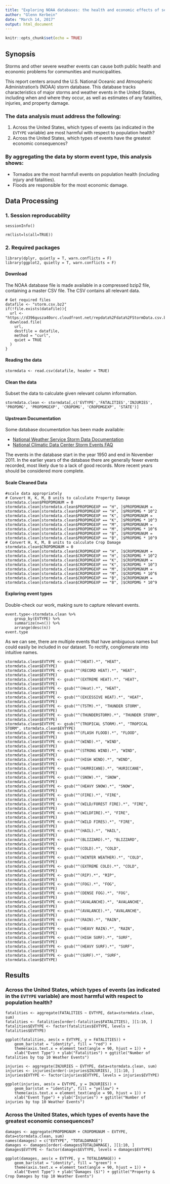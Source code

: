 ```yaml
---
title: "Exploring NOAA databases: the health and economic effects of severe weather in the United States"
author: "Glenn Kerbein"
date: "March 14, 2017"
output: html_document
---
```


```r
knitr::opts_chunk$set(echo = TRUE)
```

## Synopsis

Storms and other severe weather events can cause both public health and economic problems for communities and municipalities.

This report centers around the U.S. National Oceanic and Atmospheric Administration's (NOAA) storm database. This database tracks characteristics of major storms and weather events in the United States, including when and where they occur, as well as estimates of any fatalities, injuries, and property damage.

### The data analysis must address the following:

1. Across the United States, which types of events (as indicated in the ```EVTYPE``` variable) are most harmful with respect to population health?
2. Across the United States, which types of events have the greatest economic consequences?

### By aggregating the data by storm event type, this analysis shows:

* Tornados are the most harmfull events on population health (including injury and fatalities).
* Floods are responsible for the most economic damage.

## Data Processing

### 1. Session reproducability

```
sessionInfo()
```

```
rm(list=ls(all=TRUE))
```

### 2. Required packages

```
library(dplyr, quietly = T, warn.conflicts = F)
library(ggplot2, quietly = T, warn.conflicts = F)
```

#### Download
The NOAA database file is made available in a compressed bzip2 file, containing a master CSV file. The CSV contains all relevant data.

```
# Get required files
datafile <- "storm.csv.bz2"
if(!file.exists(datafile)){
  url <- "https://d396qusza40orc.cloudfront.net/repdata%2Fdata%2FStormData.csv.bz2"
  download.file(
    url,
    destfile = datafile,
    method = "curl",
    quiet = TRUE
  )
}
```
#### Reading the data
```
stormdata <- read.csv(datafile, header = TRUE)
```

#### Clean the data

Subset the data to calculate given relevant column information.

```
stormdata.clean <- stormdata[,c('EVTYPE','FATALITIES','INJURIES', 'PROPDMG', 'PROPDMGEXP', 'CROPDMG', 'CROPDMGEXP', 'STATE')]
```

#### Upstream Documentation
Some database documentation has been made available:

* [National Weather Service Storm Data Documentation](https://d396qusza40orc.cloudfront.net/repdata%2Fpeer2_doc%2Fpd01016005curr.pdf)
* [National Climatic Data Center Storm Events FAQ](https://d396qusza40orc.cloudfront.net/repdata%2Fpeer2_doc%2FNCDC%20Storm%20Events-FAQ%20Page.pdf])

The events in the database start in the year 1950 and end in November 2011. In the earlier years of the database there are generally fewer events recorded, most likely due to a lack of good records. More recent years should be considered more complete.


#### Scale Cleaned Data

```
#scale data appropriately
# Convert H, K, M, B units to calculate Property Damage
stormdata.clean$PROPDMGNUM = 0
stormdata.clean[stormdata.clean$PROPDMGEXP == "H", ]$PROPDMGNUM = stormdata.clean[stormdata.clean$PROPDMGEXP == "H", ]$PROPDMG * 10^2
stormdata.clean[stormdata.clean$PROPDMGEXP == "K", ]$PROPDMGNUM = stormdata.clean[stormdata.clean$PROPDMGEXP == "K", ]$PROPDMG * 10^3
stormdata.clean[stormdata.clean$PROPDMGEXP == "M", ]$PROPDMGNUM = stormdata.clean[stormdata.clean$PROPDMGEXP == "M", ]$PROPDMG * 10^6
stormdata.clean[stormdata.clean$PROPDMGEXP == "B", ]$PROPDMGNUM = stormdata.clean[stormdata.clean$PROPDMGEXP == "B", ]$PROPDMG * 10^9
# Convert H, K, M, B units to calculate Crop Damage
stormdata.clean$CROPDMGNUM = 0
stormdata.clean[stormdata.clean$CROPDMGEXP == "H", ]$CROPDMGNUM = stormdata.clean[stormdata.clean$CROPDMGEXP == "H", ]$CROPDMG * 10^2
stormdata.clean[stormdata.clean$CROPDMGEXP == "K", ]$CROPDMGNUM = stormdata.clean[stormdata.clean$CROPDMGEXP == "K", ]$CROPDMG * 10^3
stormdata.clean[stormdata.clean$CROPDMGEXP == "M", ]$CROPDMGNUM = stormdata.clean[stormdata.clean$CROPDMGEXP == "M", ]$CROPDMG * 10^6
stormdata.clean[stormdata.clean$CROPDMGEXP == "B", ]$CROPDMGNUM = stormdata.clean[stormdata.clean$CROPDMGEXP == "B", ]$CROPDMG * 10^9
```

#### Exploring event types

Double-check our work, making sure to capture relevant events.

```
event.type<-stormdata.clean %>% 
	group_by(EVTYPE) %>%
	summarize(n=n()) %>% 
	arrange(desc(n))
event.type
```

As we can see, there are multiple events that have ambiguous names but could easily be included in our dataset. To rectify, conglomerate into intuitive names.

```
stormdata.clean$EVTYPE <- gsub("^(HEAT).*", "HEAT", stormdata.clean$EVTYPE)
stormdata.clean$EVTYPE <- gsub("^(RECORD HEAT).*", "HEAT", stormdata.clean$EVTYPE)
stormdata.clean$EVTYPE <- gsub("^(EXTREME HEAT).*", "HEAT", stormdata.clean$EVTYPE)
stormdata.clean$EVTYPE <- gsub("^(Heat).*", "HEAT", stormdata.clean$EVTYPE)
stormdata.clean$EVTYPE <- gsub("^(EXCESSIVE HEAT).*", "HEAT", stormdata.clean$EVTYPE)
stormdata.clean$EVTYPE <- gsub("^(TSTM).*", "THUNDER STORM", stormdata.clean$EVTYPE)
stormdata.clean$EVTYPE <- gsub("^(THUNDERSTORM).*", "THUNDER STORM", stormdata.clean$EVTYPE)
stormdata.clean$EVTYPE <- gsub("^(TROPICAL STORM).*", "TROPICAL STORM", stormdata.clean$EVTYPE)
stormdata.clean$EVTYPE <- gsub("^(FLASH FLOOD).*", "FLOOD", stormdata.clean$EVTYPE)
stormdata.clean$EVTYPE <- gsub("^(WIND).*", "WIND", stormdata.clean$EVTYPE)
stormdata.clean$EVTYPE <- gsub("^(STRONG WIND).*", "WIND", stormdata.clean$EVTYPE)
stormdata.clean$EVTYPE <- gsub("^(HIGH WIND).*", "WIND", stormdata.clean$EVTYPE)
stormdata.clean$EVTYPE <- gsub("^(HURRICANE).*", "HURICCANE", stormdata.clean$EVTYPE)
stormdata.clean$EVTYPE <- gsub("^(SNOW).*", "SNOW", stormdata.clean$EVTYPE)
stormdata.clean$EVTYPE <- gsub("^(HEAVY SNOW).*", "SNOW", stormdata.clean$EVTYPE)
stormdata.clean$EVTYPE <- gsub("^(FIRE).*", "FIRE", stormdata.clean$EVTYPE)
stormdata.clean$EVTYPE <- gsub("^(WILD/FOREST FIRE).*", "FIRE", stormdata.clean$EVTYPE)
stormdata.clean$EVTYPE <- gsub("^(WILDFIRE).*", "FIRE", stormdata.clean$EVTYPE)
stormdata.clean$EVTYPE <- gsub("^(WILD FIRES).*", "FIRE", stormdata.clean$EVTYPE)
stormdata.clean$EVTYPE <- gsub("^(HAIL).*", "HAIL", stormdata.clean$EVTYPE)
stormdata.clean$EVTYPE <- gsub("^(BLIZZARD).*", "BLIZZARD", stormdata.clean$EVTYPE)
stormdata.clean$EVTYPE <- gsub("^(COLD).*", "COLD", stormdata.clean$EVTYPE)
stormdata.clean$EVTYPE <- gsub("^(WINTER WEATHER).*", "COLD", stormdata.clean$EVTYPE)
stormdata.clean$EVTYPE <- gsub("^(EXTREME COLD).*", "COLD", stormdata.clean$EVTYPE)
stormdata.clean$EVTYPE <- gsub("^(RIP).*", "RIP", stormdata.clean$EVTYPE)
stormdata.clean$EVTYPE <- gsub("^(FOG).*", "FOG", stormdata.clean$EVTYPE)
stormdata.clean$EVTYPE <- gsub("^(DENSE FOG).*", "FOG", stormdata.clean$EVTYPE)
stormdata.clean$EVTYPE <- gsub("^(AVALANCHE).*", "AVALANCHE", stormdata.clean$EVTYPE)
stormdata.clean$EVTYPE <- gsub("^(AVALANCE).*", "AVALANCHE", stormdata.clean$EVTYPE)
stormdata.clean$EVTYPE <- gsub("^(RAIN).*", "RAIN", stormdata.clean$EVTYPE)
stormdata.clean$EVTYPE <- gsub("^(HEAVY RAIN).*", "RAIN", stormdata.clean$EVTYPE)
stormdata.clean$EVTYPE <- gsub("^(HIGH SURF).*", "SURF", stormdata.clean$EVTYPE)
stormdata.clean$EVTYPE <- gsub("^(HEAVY SURF).*", "SURF", stormdata.clean$EVTYPE)
stormdata.clean$EVTYPE <- gsub("^(SURF).*", "SURF", stormdata.clean$EVTYPE)
```

## Results

### Across the United States, which types of events (as indicated in the ```EVTYPE``` variable) are most harmful with respect to population health?


```
fatalities <- aggregate(FATALITIES ~ EVTYPE, data=stormdata.clean, sum)
fatalities <- fatalities[order(-fatalities$FATALITIES), ][1:10, ]
fatalities$EVTYPE <- factor(fatalities$EVTYPE, levels = fatalities$EVTYPE)

ggplot(fatalities, aes(x = EVTYPE, y = FATALITIES)) + 
    geom_bar(stat = "identity", fill = "red") + 
    theme(axis.text.x = element_text(angle = 90, hjust = 1)) + 
    xlab("Event Type") + ylab("Fatalities") + ggtitle("Number of fatalities by top 10 Weather Events")
```

```
injuries <- aggregate(INJURIES ~ EVTYPE, data=stormdata.clean, sum)
injuries <- injuries[order(-injuries$INJURIES), ][1:10, ]
injuries$EVTYPE <- factor(injuries$EVTYPE, levels = injuries$EVTYPE)

ggplot(injuries, aes(x = EVTYPE, y = INJURIES)) + 
    geom_bar(stat = "identity", fill = "yellow") + 
    theme(axis.text.x = element_text(angle = 90, hjust = 1)) + 
    xlab("Event Type") + ylab("Injuries") + ggtitle("Number of injuries by top 10 Weather Events")
```

### Across the United States, which types of events have the greatest economic consequences?
```
damages <- aggregate(PROPDMGNUM + CROPDMGNUM ~ EVTYPE, data=stormdata.clean, sum)
names(damages) = c("EVTYPE", "TOTALDAMAGE")
damages <- damages[order(-damages$TOTALDAMAGE), ][1:10, ]
damages$EVTYPE <- factor(damages$EVTYPE, levels = damages$EVTYPE)

ggplot(damages, aes(x = EVTYPE, y = TOTALDAMAGE)) + 
    geom_bar(stat = "identity", fill = "green") + 
    theme(axis.text.x = element_text(angle = 90, hjust = 1)) + 
    xlab("Event Type") + ylab("Damages ($)") + ggtitle("Property & Crop Damages by top 10 Weather Events")
```

